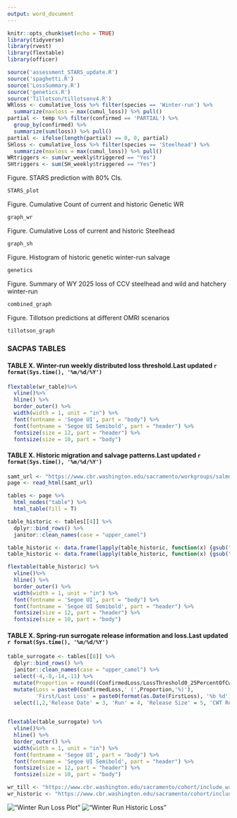 ```yaml
---
output: word_document
---
```


```r
knitr::opts_chunk$set(echo = TRUE)
library(tidyverse)
library(rvest)
library(flextable)
library(officer)

source('assessment_STARS_update.R')
source('spaghetti.R')
source('LossSummary.R')
source('genetics.R')
source('Tillotson/tillotsonv4.R')
WRloss <- cumulative_loss %>% filter(species == 'Winter-run') %>%
  summarize(maxloss = max(cumul_loss)) %>% pull()
partial <- temp %>% filter(confirmed == 'PARTIAL') %>%
  group_by(confirmed) %>%
  summarize(sum(loss)) %>% pull()
partial <- ifelse(length(partial) == 0, 0, partial)
SHloss <- cumulative_loss %>% filter(species == 'Steelhead') %>%
  summarize(maxloss = max(cumul_loss)) %>% pull()
WRtriggers <- sum(wr_weekly$triggered == "Yes")
SHtriggers <- sum(SH_weekly$triggered == "Yes")
```

Figure. STARS prediction with 80% CIs.
```r
STARS_plot

```

Figure. Cumulative Count of current and historic Genetic WR
```r
graph_wr

```

Figure. Cumulative Loss of current and historic Steelhead
```r
graph_sh

```

Figure. Histogram of historic genetic winter-run salvage
```r
genetics
```

Figure. Summary of WY 2025 loss of CCV steelhead and wild and hatchery winter-run
```r
combined_graph
```

Figure. Tillotson predictions at different OMRI scenarios
```r
tillotson_graph
```
### SACPAS TABLES
#### TABLE X. Winter-run weekly distributed loss threshold.Last updated `r format(Sys.time(), '%m/%d/%Y')`
```r
flextable(wr_table)%>%
  vline()%>%
  hline() %>%
  border_outer() %>%
  width(width = 1, unit = "in") %>%
  font(fontname = 'Segoe UI', part = "body") %>%
  font(fontname = 'Segoe UI Semibold', part = "header") %>%
  fontsize(size = 12, part = "header") %>%
  fontsize(size = 10, part = "body")
```
#### TABLE X. Historic migration and salvage patterns.Last updated `r format(Sys.time(), '%m/%d/%Y')`
```r


samt_url <- "https://www.cbr.washington.edu/sacramento/workgroups/salmon_monitoring.html"
page <- read_html(samt_url)

tables <- page %>% 
  html_nodes("table") %>%
  html_table(fill = T) 

table_historic <- tables[[4]] %>%
  dplyr::bind_rows() %>%
  janitor::clean_names(case = "upper_camel")

table_historic <- data.frame(lapply(table_historic, function(x) {gsub("BY", " BY", x)})) 
table_historic <- data.frame(lapply(table_historic, function(x) {gsub("WY", " WY", x)})) 
```

```r
flextable(table_historic) %>%
  vline()%>%
  hline() %>%
  border_outer() %>%
  width(width = 1, unit = "in") %>%
  font(fontname = 'Segoe UI', part = "body") %>%
  font(fontname = 'Segoe UI Semibold', part = "header") %>%
  fontsize(size = 12, part = "header") %>%
  fontsize(size = 10, part = "body")
```

#### TABLE X. Spring-run surrogate release information and loss.Last updated `r format(Sys.time(), '%m/%d/%Y')`
```r


table_surrogate <- tables[[8]] %>%
  dplyr::bind_rows() %>%
  janitor::clean_names(case = "upper_camel") %>%
  select(-4,-8,-14,-11) %>%
  mutate(Proportion = round((ConfirmedLoss/LossThreshold0_25PercentOfCwtReleased)*100,1)) %>%
  mutate(Loss = paste0(ConfirmedLoss,' (',Proportion,'%)'),
         'First/Last Loss' = paste0(format(as.Date(FirstLoss), '%b %d'),'/',format(as.Date(LastLoss), '%b %d'))) %>%
  select(1,2,'Release Date' = 3, 'Run' = 4, 'Release Size' = 5, 'CWT Released' = 6, 'Loss Threshold' = 7, 12,13)
  

```

```r
flextable(table_surrogate) %>%
  vline()%>%
  hline() %>%
  border_outer() %>%
  width(width = 1, unit = "in") %>%
  font(fontname = 'Segoe UI', part = "body") %>%
  font(fontname = 'Segoe UI Semibold', part = "header") %>%
  fontsize(size = 12, part = "header") %>%
  fontsize(size = 10, part = "body")
```

```r
wr_till <- "https://www.cbr.washington.edu/sacramento/cohort/include_wrc/load_plot_tillotson_predicted_loss-1.png"
wr_historic <- "https://www.cbr.washington.edu/sacramento/cohort/include_wrc/load_plot_count_genetic_lad_loss-1.png"
```
!["Winter Run Loss Plot"](`r wr_till`)
!["Winter Run Historic Loss"](`r wr_historic`)